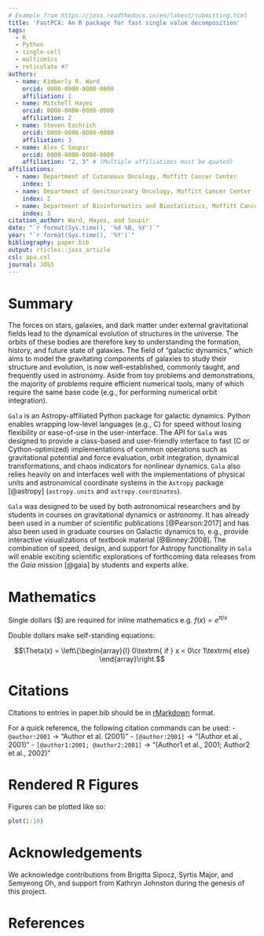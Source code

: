 ```yaml
---
# Example from https://joss.readthedocs.io/en/latest/submitting.html
title: 'FastPCA: An R package for fast single value decomposition'
tags:
  - R
  - Python
  - single-cell
  - multiomics
  - reticulate #?
authors:
  - name: Kimberly R. Ward
    orcid: 0000-0000-0000-0000
    affiliation: 1
  - name: Mitchell Hayes
    orcid: 0000-0000-0000-0000
    affiliation: 2
  - name: Steven Eschrich
    orcid: 0000-0000-0000-0000
    affiliation: 3
  - name: Alex C Soupir
    orcid: 0000-0000-0000-0000
    affiliation: "2, 3" # (Multiple affiliations must be quoted)
affiliations:
  - name: Department of Cutaneous Oncology, Moffitt Cancer Center
    index: 1
  - name: Department of Genitourinary Oncology, Moffitt Cancer Center
    index: 2
  - name: Department of Bioinformatics and Biostatistics, Moffitt Cancer Center
    index: 3
citation_author: Ward, Hayes, and Soupir
date: "`r format(Sys.time(), '%d %B, %Y')`"
year: "`r format(Sys.time(), '%Y')`"
bibliography: paper.bib
output: rticles::joss_article
csl: apa.csl
journal: JOSS
---
```


# Summary

The forces on stars, galaxies, and dark matter under external gravitational
fields lead to the dynamical evolution of structures in the universe. The orbits
of these bodies are therefore key to understanding the formation, history, and
future state of galaxies. The field of "galactic dynamics," which aims to model
the gravitating components of galaxies to study their structure and evolution,
is now well-established, commonly taught, and frequently used in astronomy.
Aside from toy problems and demonstrations, the majority of problems require
efficient numerical tools, many of which require the same base code (e.g., for
performing numerical orbit integration).

``Gala`` is an Astropy-affiliated Python package for galactic dynamics. Python
enables wrapping low-level languages (e.g., C) for speed without losing
flexibility or ease-of-use in the user-interface. The API for ``Gala`` was
designed to provide a class-based and user-friendly interface to fast (C or
Cython-optimized) implementations of common operations such as gravitational
potential and force evaluation, orbit integration, dynamical transformations,
and chaos indicators for nonlinear dynamics. ``Gala`` also relies heavily on and
interfaces well with the implementations of physical units and astronomical
coordinate systems in the ``Astropy`` package [@astropy] (``astropy.units`` and
``astropy.coordinates``).

``Gala`` was designed to be used by both astronomical researchers and by
students in courses on gravitational dynamics or astronomy. It has already been
used in a number of scientific publications [@Pearson:2017] and has also been
used in graduate courses on Galactic dynamics to, e.g., provide interactive
visualizations of textbook material [@Binney:2008]. The combination of speed,
design, and support for Astropy functionality in ``Gala`` will enable exciting
scientific explorations of forthcoming data releases from the *Gaia* mission
[@gaia] by students and experts alike.

# Mathematics

Single dollars ($) are required for inline mathematics e.g. $f(x) = e^{\pi/x}$

Double dollars make self-standing equations:

$$\Theta(x) = \left\{\begin{array}{l}
0\textrm{ if } x < 0\cr
1\textrm{ else}
\end{array}\right.$$


# Citations

Citations to entries in paper.bib should be in
[rMarkdown](https://rmarkdown.rstudio.com/authoring_bibliographies_and_citations.html)
format.

For a quick reference, the following citation commands can be used:
- `@author:2001`  ->  "Author et al. (2001)"
- `[@author:2001]` -> "(Author et al., 2001)"
- `[@author1:2001; @author2:2001]` -> "(Author1 et al., 2001; Author2 et al., 2002)"

# Rendered R Figures

Figures can be plotted like so:

```r
plot(1:10)
```


# Acknowledgements

We acknowledge contributions from Brigitta Sipocz, Syrtis Major, and Semyeong
Oh, and support from Kathryn Johnston during the genesis of this project.

# References

